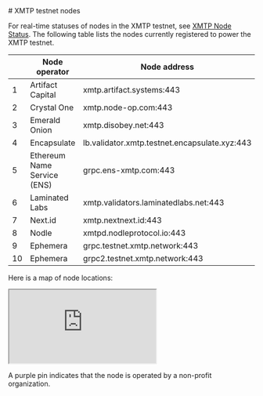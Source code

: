 
<AutoBreadcrumb />
# XMTP testnet nodes

For real-time statuses of nodes in the XMTP testnet, see [XMTP Node Status](https://status.testnet.xmtp-partners.xyz/).
The following table lists the nodes currently registered to power the XMTP testnet.

|  | Node operator | Node address |
|-----|---------------|--------------|
| 1 | Artifact Capital | xmtp.artifact.systems:443 |
| 2 | Crystal One | xmtp.node-op.com:443 |
| 3 | Emerald Onion | xmtp.disobey.net:443 |
| 4 | Encapsulate | lb.validator.xmtp.testnet.encapsulate.xyz:443 |
| 5 | Ethereum Name Service (ENS) | grpc.ens-xmtp.com:443 |
| 6 | Laminated Labs | xmtp.validators.laminatedlabs.net:443 |
| 7 | Next.id | xmtp.nextnext.id:443 |
| 8 | Nodle | xmtpd.nodleprotocol.io:443 |
| 9 | Ephemera | grpc.testnet.xmtp.network:443 |
| 10 | Ephemera | grpc2.testnet.xmtp.network:443 |

Here is a map of node locations:

<div style={{ position: "relative", paddingBottom: "56.25%", height: 0, overflow: "hidden" }}>
  <iframe
    src="https://www.google.com/maps/d/embed?mid=18y4nFTXQKdgiSJCQbEGl5dojPoHL3LQ&ehbc=2E312F&noprof=1"
    style={{ position: "absolute", top: 0, left: 0, width: "100%", height: "100%", border: 0 }}
    allowFullScreen=""
    loading="lazy"
  ></iframe>
</div>

A purple pin indicates that the node is operated by a non-profit organization.